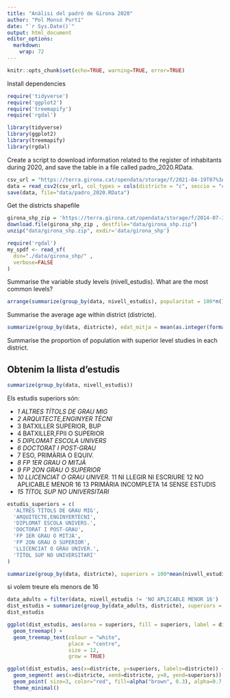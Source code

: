 ```yaml
---
title: "Anàlisi del padró de Girona 2020"
author: "Pol Monsó Purtí"
date: "`r Sys.Date()`"
output: html_document
editor_options: 
  markdown: 
    wrap: 72
---
```


```r
knitr::opts_chunk$set(echo=TRUE, warning=TRUE, error=TRUE)
```

Install dependencies
```r
require('tidyverse')
require('ggplot2')
require('treemapify')
require('rgdal')

library(tidyverse)
library(ggplot2)
library(treemapify)
library(rgdal)
```

Create a script to download information related to the register of
inhabitants during 2020, and save the table in a file called
padro_2020.RData.

```r
csv_url = "https://terra.girona.cat/opendata/storage/f/2021-04-19T07%3A52%3A25.797Z/padro-2021.csv"
data = read_csv2(csv_url, col_types = cols(districte = "c", seccio = "c"))
save(data, file="data/padro_2020.RData")
```
Get the districts shapefile
```r
girona_shp_zip = 'https://terra.girona.cat/opendata/storage/f/2014-07-31T06%3A08%3A39.903Z/barris.zip'
download.file(girona_shp_zip , destfile="data/girona_shp.zip")
unzip("data/girona_shp.zip", exdir='data/girona_shp')
```

```r
require('rgdal')
my_spdf <- read_sf( 
  dsn="./data/girona_shp/" , 
  verbose=FALSE
)
```

Summarise the variable study levels (nivell_estudis). What are the most
common levels?

```r
arrange(summarize(group_by(data, nivell_estudis), popularitat = 100*n()/count(data)), desc(popularitat))
```

Summarise the average age within district (districte).

```r
summarize(group_by(data, districte), edat_mitja = mean(as.integer(format(Sys.Date(), "%Y")) - data_naixement))
```

Summarise the proportion of population with superior level studies in
each district.

## Obtenim la llista d'estudis

```r
summarize(group_by(data, nivell_estudis))
```
Els estudis superiors són:

* *1 ALTRES TÍTOLS DE GRAU MIG*
* *2 ARQUITECTE,ENGINYER TÈCNI* 
* 3 BATXILLER SUPERIOR, BUP
* 4 BATXILLER,FPII O SUPERIOR 
* *5 DIPLOMAT ESCOLA UNIVERS*
* *6 DOCTORAT I POST-GRAU*
* 7 ESO, PRIMÀRIA O EQUIV.
* *8 FP 1ER GRAU O MITJÀ*
* *9 FP 2ON GRAU O SUPERIOR*
* *10 LLICENCIAT O GRAU UNIVER.*
11 NI LLEGIR NI ESCRIURE
12 NO APLICABLE MENOR 16
13 PRIMÀRIA INCOMPLETA
14 SENSE ESTUDIS
* *15 TÍTOL SUP NO UNIVERSITARI*

```r
estudis_superiors = c(
  'ALTRES TÍTOLS DE GRAU MIG',
  'ARQUITECTE,ENGINYERTÈCNI',
  'DIPLOMAT ESCOLA UNIVERS.',
  'DOCTORAT I POST-GRAU',
  'FP 1ER GRAU O MITJÀ',
  'FP 2ON GRAU O SUPERIOR',
  'LLICENCIAT O GRAU UNIVER.',
  'TÍTOL SUP NO UNIVERSITARI'
)

summarize(group_by(data, districte), superiors = 100*mean(nivell_estudis %in% estudis_superiors, rm.NA = TRUE))
```

si volem treure els menors de 16

```r
data_adults = filter(data, nivell_estudis != 'NO APLICABLE MENOR 16')
dist_estudis = summarize(group_by(data_adults, districte), superiors = round(100*mean(nivell_estudis %in% estudis_superiors, rm.NA = TRUE), digits = 2))
dist_estudis
```

```r
ggplot(dist_estudis, aes(area = superiors, fill = superiors, label = districte)) +
  geom_treemap() +
  geom_treemap_text(colour = "white",
                    place = "centre",
                    size = 12,
                    grow = TRUE)
```
```r
ggplot(dist_estudis, aes(x=districte, y=superiors, labels=districte)) +
  geom_segment( aes(x=districte, xend=districte, y=0, yend=superiors)) +
  geom_point( size=3, color="red", fill=alpha("brown", 0.3), alpha=0.7, shape=21, stroke=2) +
  theme_minimal()
```
